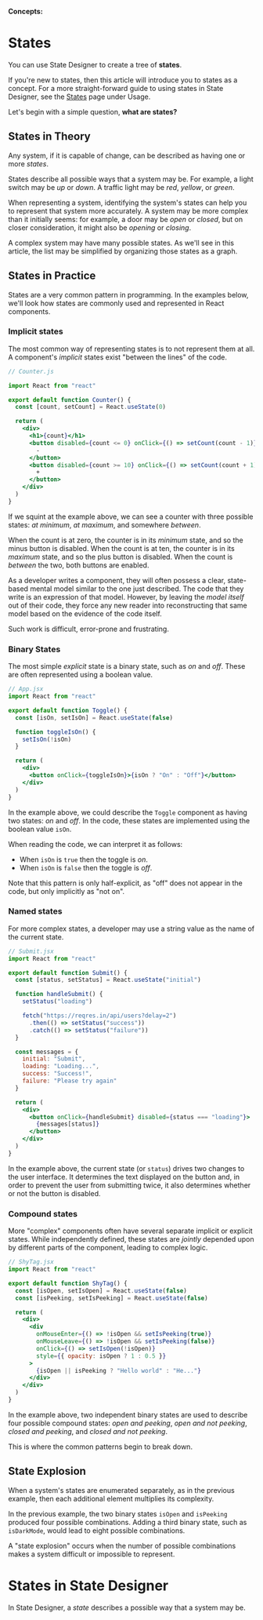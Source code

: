 **Concepts:**

# States

You can use State Designer to create a tree of **states**.

If you're new to states, then this article will introduce you to states as a concept. For a more straight-forward guide to using states in State Designer, see the [States](/TODO) page under Usage.

Let's begin with a simple question, **what are states?**

## States in Theory

Any system, if it is capable of change, can be described as having one or more _states_.

States describe all possible ways that a system may be. For example, a light switch may be _up_ or _down_. A traffic light may be _red_, _yellow_, or _green_.

When representing a system, identifying the system's states can help you to represent that system more accurately. A system may be more complex than it initially seems: for example, a door may be _open_ or _closed_, but on closer consideration, it might also be _opening_ or _closing_.

A complex system may have many possible states. As we'll see in this article, the list may be simplified by organizing those states as a graph.

## States in Practice

States are a very common pattern in programming. In the examples below, we'll look how states are commonly used and represented in React components.

### Implicit states

The most common way of representing states is to not represent them at all. A component's _implicit_ states exist "between the lines" of the code.

```jsx
// Counter.js

import React from "react"

export default function Counter() {
  const [count, setCount] = React.useState(0)

  return (
    <div>
      <h1>{count}</h1>
      <button disabled={count <= 0} onClick={() => setCount(count - 1)}>
        -
      </button>
      <button disabled={count >= 10} onClick={() => setCount(count + 1)}>
        +
      </button>
    </div>
  )
}
```

If we squint at the example above, we can see a counter with three possible states: _at minimum_, _at maximum_, and somewhere _between_.

When the count is at zero, the counter is in its _minimum_ state, and so the minus button is disabled. When the count is at ten, the counter is in its _maximum_ state, and so the plus button is disabled. When the count is _between_ the two, both buttons are enabled.

As a developer writes a component, they will often possess a clear, state-based mental model similar to the one just described. The code that they write is an expression of that model. However, by leaving the _model itself_ out of their code, they force any new reader into reconstructing that same model based on the evidence of the code itself.

Such work is difficult, error-prone and frustrating.

### Binary States

The most simple _explicit_ state is a binary state, such as _on_ and _off_. These are often represented using a boolean value.

```jsx
// App.jsx
import React from "react"

export default function Toggle() {
  const [isOn, setIsOn] = React.useState(false)

  function toggleIsOn() {
    setIsOn(!isOn)
  }

  return (
    <div>
      <button onClick={toggleIsOn}>{isOn ? "On" : "Off"}</button>
    </div>
  )
}
```

In the example above, we could describe the `Toggle` component as having two states: _on_ and _off_. In the code, these states are implemented using the boolean value `isOn`.

When reading the code, we can interpret it as follows:

- When `isOn` is `true` then the toggle is _on_.
- When `isOn` is `false` then the toggle is _off_.

Note that this pattern is only half-explicit, as "off" does not appear in the code, but only implicitly as "not on".

### Named states

For more complex states, a developer may use a string value as the name of the current state.

```jsx
// Submit.jsx
import React from "react"

export default function Submit() {
  const [status, setStatus] = React.useState("initial")

  function handleSubmit() {
    setStatus("loading")

    fetch("https://reqres.in/api/users?delay=2")
      .then(() => setStatus("success"))
      .catch(() => setStatus("failure"))
  }

  const messages = {
    initial: "Submit",
    loading: "Loading...",
    success: "Success!",
    failure: "Please try again"
  }

  return (
    <div>
      <button onClick={handleSubmit} disabled={status === "loading"}>
        {messages[status]}
      </button>
    </div>
  )
}
```

In the example above, the current state (or `status`) drives two changes to the user interface. It determines the text displayed on the button and, in order to prevent the user from submitting twice, it also determines whether or not the button is disabled.

### Compound states

More "complex" components often have several separate implicit or explicit states. While independently defined, these states are _jointly_ depended upon by different parts of the component, leading to complex logic.

```jsx
// ShyTag.jsx
import React from "react"

export default function ShyTag() {
  const [isOpen, setIsOpen] = React.useState(false)
  const [isPeeking, setIsPeeking] = React.useState(false)

  return (
    <div>
      <div
        onMouseEnter={() => !isOpen && setIsPeeking(true)}
        onMouseLeave={() => !isOpen && setIsPeeking(false)}
        onClick={() => setIsOpen(!isOpen)}
        style={{ opacity: isOpen ? 1 : 0.5 }}
      >
        {isOpen || isPeeking ? "Hello world" : "He..."}
      </div>
    </div>
  )
}
```

In the example above, two independent binary states are used to describe four possible compound states: _open and peeking_, _open and not peeking_, _closed and peeking_, and _closed and not peeking_.

This is where the common patterns begin to break down.

## State Explosion

When a system's states are enumerated separately, as in the previous example, then each additional element multiplies its complexity.

In the previous example, the two binary states `isOpen` and `isPeeking` produced four possible combinations. Adding a third binary state, such as `isDarkMode`, would lead to eight possible combinations.

A "state explosion" occurs when the number of possible combinations makes a system difficult or impossible to represent.

# States in State Designer

In State Designer, a _state_ describes a possible way that a system may be.

```jsx
```
